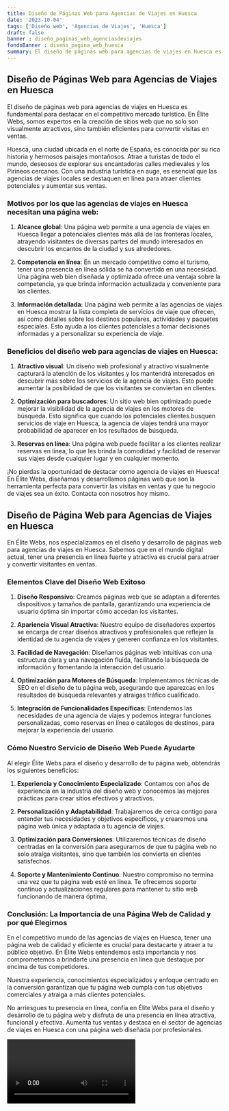 ```yaml
---
title: Diseño de Páginas Web para Agencias de Viajes en Huesca
date: '2023-10-04'
tags: ['Diseño web', 'Agencias de Viajes', 'Huesca']
draft: false
banner : diseño_paginas_web_agenciasdeviajes
fondoBanner : diseño_pagina_web_huesca
summary: El diseño de páginas web para agencias de viajes en Huesca es fundamental para destacar en el competitivo mercado turístico. En Élite Webs, somos expertos en la creación de sitios web que no solo son visualmente atractivos, sino también eficientes para convertir visitas en ventas.
---
```


## Diseño de Páginas Web para Agencias de Viajes en Huesca

El diseño de páginas web para agencias de viajes en Huesca es fundamental para destacar en el competitivo mercado turístico. En Élite Webs, somos expertos en la creación de sitios web que no solo son visualmente atractivos, sino también eficientes para convertir visitas en ventas.

Huesca, una ciudad ubicada en el norte de España, es conocida por su rica historia y hermosos paisajes montañosos. Atrae a turistas de todo el mundo, deseosos de explorar sus encantadoras calles medievales y los Pirineos cercanos. Con una industria turística en auge, es esencial que las agencias de viajes locales se destaquen en línea para atraer clientes potenciales y aumentar sus ventas.

### Motivos por los que las agencias de viajes en Huesca necesitan una página web:

1. **Alcance global**: Una página web permite a una agencia de viajes en Huesca llegar a potenciales clientes más allá de las fronteras locales, atrayendo visitantes de diversas partes del mundo interesados en descubrir los encantos de la ciudad y sus alrededores.

2. **Competencia en línea**: En un mercado competitivo como el turismo, tener una presencia en línea sólida se ha convertido en una necesidad. Una página web bien diseñada y optimizada ofrece una ventaja sobre la competencia, ya que brinda información actualizada y conveniente para los clientes.

3. **Información detallada**: Una página web permite a las agencias de viajes en Huesca mostrar la lista completa de servicios de viaje que ofrecen, así como detalles sobre los destinos populares, actividades y paquetes especiales. Esto ayuda a los clientes potenciales a tomar decisiones informadas y a personalizar su experiencia de viaje.

### Beneficios del diseño web para agencias de viajes en Huesca:

1. **Atractivo visual**: Un diseño web profesional y atractivo visualmente capturará la atención de los visitantes y los mantendrá interesados en descubrir más sobre los servicios de la agencia de viajes. Esto puede aumentar la posibilidad de que los visitantes se conviertan en clientes.

2. **Optimización para buscadores**: Un sitio web bien optimizado puede mejorar la visibilidad de la agencia de viajes en los motores de búsqueda. Esto significa que cuando los potenciales clientes busquen servicios de viaje en Huesca, la agencia de viajes tendrá una mayor probabilidad de aparecer en los resultados de búsqueda.

3. **Reservas en línea**: Una página web puede facilitar a los clientes realizar reservas en línea, lo que les brinda la comodidad y facilidad de reservar sus viajes desde cualquier lugar y en cualquier momento.

¡No pierdas la oportunidad de destacar como agencia de viajes en Huesca! En Élite Webs, diseñamos y desarrollamos páginas web que son la herramienta perfecta para convertir las visitas en ventas y que tu negocio de viajes sea un éxito. Contacta con nosotros hoy mismo.

<GifSeo />

<Cta />

## Diseño de Página Web para Agencias de Viajes en Huesca

En Élite Webs, nos especializamos en el diseño y desarrollo de páginas web para agencias de viajes en Huesca. Sabemos que en el mundo digital actual, tener una presencia en línea fuerte y atractiva es crucial para atraer y convertir visitantes en ventas.

### Elementos Clave del Diseño Web Exitoso

1. **Diseño Responsivo**: Creamos páginas web que se adaptan a diferentes dispositivos y tamaños de pantalla, garantizando una experiencia de usuario óptima sin importar cómo accedan los visitantes.

2. **Apariencia Visual Atractiva**: Nuestro equipo de diseñadores expertos se encarga de crear diseños atractivos y profesionales que reflejen la identidad de tu agencia de viajes y generen confianza en los visitantes.

3. **Facilidad de Navegación**: Diseñamos páginas web intuitivas con una estructura clara y una navegación fluida, facilitando la búsqueda de información y fomentando la interacción del usuario.

4. **Optimización para Motores de Búsqueda**: Implementamos técnicas de SEO en el diseño de tu página web, asegurando que aparezcas en los resultados de búsqueda relevantes y atraigas tráfico cualificado.

5. **Integración de Funcionalidades Específicas**: Entendemos las necesidades de una agencia de viajes y podemos integrar funciones personalizadas, como reservas en línea o catálogos de destinos, para mejorar la experiencia del usuario.

### Cómo Nuestro Servicio de Diseño Web Puede Ayudarte

Al elegir Élite Webs para el diseño y desarrollo de tu página web, obtendrás los siguientes beneficios:

1. **Experiencia y Conocimiento Especializado**: Contamos con años de experiencia en la industria del diseño web y conocemos las mejores prácticas para crear sitios efectivos y atractivos.

2. **Personalización y Adaptabilidad**: Trabajaremos de cerca contigo para entender tus necesidades y objetivos específicos, y crearemos una página web única y adaptada a tu agencia de viajes.

3. **Optimización para Conversiones**: Utilizaremos técnicas de diseño centradas en la conversión para asegurarnos de que tu página web no solo atraiga visitantes, sino que también los convierta en clientes satisfechos.

4. **Soporte y Mantenimiento Continuo**: Nuestro compromiso no termina una vez que tu página web esté en línea. Te ofrecemos soporte continuo y actualizaciones regulares para mantener tu sitio web funcionando de manera óptima.

### Conclusión: La Importancia de una Página Web de Calidad y por qué Elegirnos

En el competitivo mundo de las agencias de viajes en Huesca, tener una página web de calidad y eficiente es crucial para destacarte y atraer a tu público objetivo. En Élite Webs entendemos esta importancia y nos comprometemos a brindarte una presencia en línea que destaque por encima de tus competidores.

Nuestra experiencia, conocimientos especializados y enfoque centrado en la conversión garantizan que tu página web cumpla con tus objetivos comerciales y atraiga a más clientes potenciales. 

No arriesgues tu presencia en línea, confía en Élite Webs para el diseño y desarrollo de tu página web y disfruta de una presencia en línea atractiva, funcional y efectiva. Aumenta tus ventas y destaca en el sector de agencias de viajes en Huesca con una página web diseñada por profesionales.

<Video />

<CtaBot job='Agencias de Viajes' city='Huesca'/>

<Gmaps query='Huesca+españa+maps' />